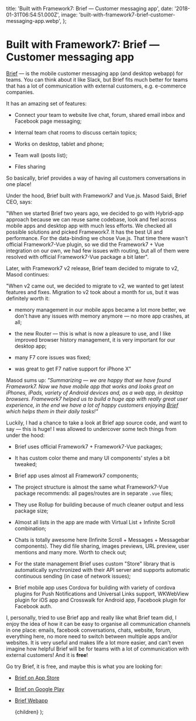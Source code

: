   title: 'Built with Framework7: Brief — Customer messaging app',
  date: '2018-01-31T06:54:51.000Z',
  image: 'built-with-framework7-brief-customer-messaging-app.webp',
};

# Built with Framework7: Brief — Customer messaging app

[Brief](https://letsbrief.com) — is the mobile customer messaging app (and desktop webapp) for teams. You can think about it like Slack, but Brief fits much better for teams that has a lot of communication with external customers, e.g. e-commerce companies.

It has an amazing set of features:

- Connect your team to website live chat, forum, shared email inbox and Facebook page messaging;

- Internal team chat rooms to discuss certain topics;

- Works on desktop, tablet and phone;

- Team wall (posts list);

- Files sharing

So basically, brief provides a way of having all customers conversations in one place!

Under the hood, Brief built with Framework7 and Vue.js. Masod Saidi, Brief CEO, says:

"When we started Brief two years ago, we decided to go with Hybrid-app approach because we can reuse same codebase, look and feel across mobile apps and desktop app with much less efforts. We checked all possible solutions and picked Framework7. It has the best UI and performance. For the data-binding we chose Vue.js. That time there wasn't official Framework7-Vue plugin, so we did the Framework7 + Vue integration on our own, we had few issues with routing, but all of them were resolved with official Framework7-Vue package a bit later".

Later, with Framework7 v2 release, Brief team decided to migrate to v2, Masod continues:

"When v2 came out, we decided to migrate to v2, we wanted to get latest features and fixes. Migration to v2 took about a month for us, but it was definitely worth it:

- memory management in our mobile apps became a lot more better, we don't have any issues with memory anymore — no more app crashes, at all;

- the new Router — this is what is now a pleasure to use, and I like improved browser history management, it is very important for our desktop app;

- many F7 core issues was fixed;

- was great to get F7 native support for iPhone X"

Masod sums up: _"Summarizing — we are happy that we have found Framework7. Now we have mobile app that works and looks great on iPhones, iPads, variety of Android devices and, as a web app, in desktop browsers. Framework7 helped us to build a huge app with really great user experience, in the end we have a lot of happy customers enjoying [Brief](https://letsbrief.com/) which helps them in their daily tasks!"_

Luckily, I had a chance to take a look at Brief app source code, and want to say — this is huge! I was allowed to undercover some tech things from under the hood:

- Brief uses official Framework7 + Framework7-Vue packages;

- It has custom color theme and many UI components' styles a bit tweaked;

- Brief app uses almost all Framework7 components;

- The project structure is almost the same what Framework7-Vue package recommends: all pages/routes are in separate `.vue` files;

- They use Rollup for building because of much cleaner output and less package size;

- Almost all lists in the app are made with Virtual List + Infinite Scroll combination;

- Chats is totally awesome here (Infinite Scroll + Messages + Messagebar components). They did file sharing, images previews, URL preview, user mentions and many more. Worth to check out;

- For the state management Brief uses custom "Store" library that is automatically synchronized with their API server and supports automatic continuous sending (in case of network issues);

- Brief mobile app uses Cordova for building with variety of cordova plugins for Push Notifications and Universal Links support, WKWebView plugin for iOS app and Crosswalk for Android app, Facebook plugin for Facebook auth.

I, personally, tried to use Brief app and really like what Brief team did, I enjoy the idea of how it can be easy to organise all communication channels in one place: emails, facebook conversations, chats, website, forum, everything here, no more need to switch between multiple apps and/or websites. It is very useful and makes life a lot more easier, and can't even imagine how helpful Brief will be for teams with a lot of communication with external customers! And it is **free**!

Go try Brief, it is free, and maybe this is what you are looking for:

- [Brief on App Store](https://itunes.apple.com/us/app/brief-customer-messaging/id1248044218?mt=8)

- [Brief on Google Play](https://play.google.com/store/apps/details?id=com.letsbrief.app)

- [Brief Webapp](https://letsbrief.com)

  <PostLayout meta={meta}>{children}</PostLayout>
);

